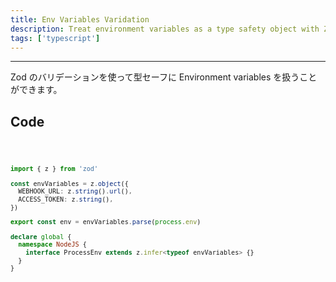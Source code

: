 ```yaml
---
title: Env Variables Varidation
description: Treat environment variables as a type safety object with Zod
tags: ['typescript']
---
```



---

Zod のバリデーションを使って型セーフに Environment variables を扱うことができます。

## Code

<Code>

```typescript showLineNumbers title="env.ts"
import { z } from 'zod'

const envVariables = z.object({
  WEBHOOK_URL: z.string().url(),
  ACCESS_TOKEN: z.string(),
})

export const env = envVariables.parse(process.env)

declare global {
  namespace NodeJS {
    interface ProcessEnv extends z.infer<typeof envVariables> {}
  }
}
```

</Code>
